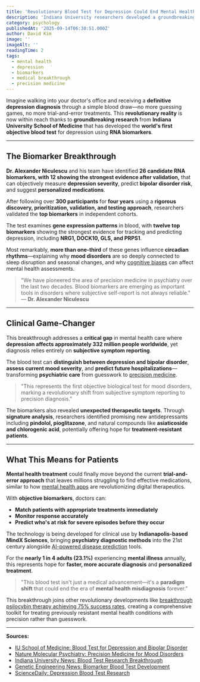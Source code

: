 ```yaml
---
title: 'Revolutionary Blood Test for Depression Could End Mental Health Misdiagnosis'
description: 'Indiana University researchers developed a groundbreaking blood test using RNA biomarkers to objectively diagnose depression and predict bipolar disorder with precision.'
category: psychology
publishedAt: '2025-09-14T06:30:51.000Z'
author: David Kim
image: ''
imageAlt: ''
readingTime: 2
tags:
  - mental health
  - depression
  - biomarkers
  - medical breakthrough
  - precision medicine
---
```


Imagine walking into your doctor's office and receiving a **definitive depression diagnosis** through a simple blood draw—no more guessing games, no more trial-and-error treatments. This **revolutionary reality** is now within reach thanks to **groundbreaking research** from **Indiana University School of Medicine** that has developed the **world's first objective blood test** for depression using **RNA biomarkers**.

---

## The Biomarker Breakthrough

**Dr. Alexander Niculescu** and his team have identified **26 candidate RNA biomarkers, with 12 showing the strongest evidence after validation,** that can objectively measure **depression severity**, predict **bipolar disorder risk**, and suggest **personalized medications**.

After following over **300 participants** for **four years** using a **rigorous discovery, prioritization, validation, and testing approach**, researchers validated the **top biomarkers** in independent cohorts.

The test examines **gene expression patterns** in blood, with **twelve top biomarkers** showing the strongest evidence for tracking and predicting depression, including **NRG1, DOCK10, GLS, and PRPS1**.

Most remarkably, **more than one-third** of these genes influence **circadian rhythms**—explaining why **mood disorders** are so deeply connected to sleep disruption and seasonal changes, and why [cognitive biases](/psychology/your-brain-lies-to-you-cognitive-biases-2025) can affect mental health assessments.

> "We have pioneered the area of precision medicine in psychiatry over the last two decades. Blood biomarkers are emerging as important tools in disorders where subjective self-report is not always reliable." — **Dr. Alexander Niculescu**

---

## Clinical Game-Changer

This breakthrough addresses a **critical gap** in mental health care where **depression affects approximately 332 million people worldwide**, yet diagnosis relies entirely on **subjective symptom reporting**.

The blood test can **distinguish between depression and bipolar disorder**, **assess current mood severity**, and **predict future hospitalizations**—transforming **psychiatric care** from guesswork to [precision medicine](/health/precision-medicine-revolution-2025).

> "This represents the first objective biological test for mood disorders, marking a revolutionary shift from subjective symptom reporting to precision diagnosis."

The biomarkers also revealed **unexpected therapeutic targets**. Through **signature analysis**, researchers identified promising new antidepressants including **pindolol, pioglitazone**, and natural compounds like **asiaticoside and chlorogenic acid**, potentially offering hope for **treatment-resistant patients**.

---

## What This Means for Patients

**Mental health treatment** could finally move beyond the current **trial-and-error approach** that leaves millions struggling to find effective medications, similar to how [mental health apps](/health/mental-health-apps-show-clinical-results) are revolutionizing digital therapeutics.

With **objective biomarkers**, doctors can:

- **Match patients with appropriate treatments immediately**
- **Monitor response accurately**
- **Predict who's at risk for severe episodes before they occur**

The technology is being developed for clinical use by **Indianapolis-based MindX Sciences**, bringing **psychiatry diagnostic methods** into the 21st century alongside [AI-powered disease prediction](/health/personalized-medicine-using-ai) tools.

For the **nearly 1 in 4 adults (23.1%)** experiencing **mental illness** annually, this represents hope for **faster, more accurate diagnosis** and **personalized treatment**.

> "This blood test isn't just a medical advancement—it's a **paradigm shift** that could end the era of **mental health misdiagnosis** forever."

This breakthrough joins other revolutionary developments like [breakthrough psilocybin therapy achieving 75% success rates](/psychology/psychedelic-therapy-depression-breakthrough), creating a comprehensive toolkit for treating previously resistant mental health conditions with precision rather than guesswork.

---

**Sources:**

- [IU School of Medicine: Blood Test for Depression and Bipolar Disorder](https://medicine.iu.edu/news/2021/04/iu-school-of-medicine-researchers-develop-blood-test-for-depression-and-bipolar-disorder)
- [Nature Molecular Psychiatry: Precision Medicine for Mood Disorders](https://www.nature.com/articles/s41380-021-01061-w)
- [Indiana University News: Blood Test Research Breakthrough](https://news.iu.edu/stories/2021/04/iu/releases/08-researchers-develop-blood-test-depression-bipolar-disorder.html)
- [Genetic Engineering News: Biomarker Blood Test Development](https://www.genengnews.com/news/researchers-develop-biomarker-blood-test-for-depression-bipolar-disorder/)
- [ScienceDaily: Depression Blood Test Research](https://www.sciencedaily.com/releases/2021/04/210408112310.htm)
